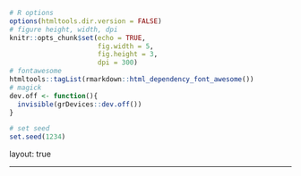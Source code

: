 ```r
# R options
options(htmltools.dir.version = FALSE)
# figure height, width, dpi
knitr::opts_chunk$set(echo = TRUE, 
                      fig.width = 5, 
                      fig.height = 3,
                      dpi = 300)
# fontawesome
htmltools::tagList(rmarkdown::html_dependency_font_awesome())
# magick
dev.off <- function(){
  invisible(grDevices::dev.off())
}

# set seed
set.seed(1234)
```

layout: true
  
<div class="my-footer">
<!--
<span>
<a href="https://robust-tools.djnavarro.net" target="_blank">robust-tools.djnavarro.net</a>
</span>
-->
</div> 

---